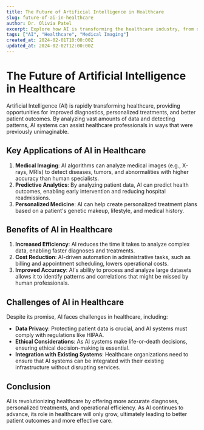 ```yaml
---
title: The Future of Artificial Intelligence in Healthcare
slug: future-of-ai-in-healthcare
author: Dr. Olivia Patel
excerpt: Explore how AI is transforming the healthcare industry, from diagnostics to personalized treatment.
tags: ["AI", "Healthcare", "Medical Imaging"]
created_at: 2024-02-01T10:00:00Z
updated_at: 2024-02-02T12:00:00Z
---
```


# The Future of Artificial Intelligence in Healthcare

Artificial Intelligence (AI) is rapidly transforming healthcare, providing opportunities for improved diagnostics, personalized treatments, and better patient outcomes. By analyzing vast amounts of data and detecting patterns, AI systems can assist healthcare professionals in ways that were previously unimaginable.

## Key Applications of AI in Healthcare

1. **Medical Imaging**: AI algorithms can analyze medical images (e.g., X-rays, MRIs) to detect diseases, tumors, and abnormalities with higher accuracy than human specialists.
2. **Predictive Analytics**: By analyzing patient data, AI can predict health outcomes, enabling early intervention and reducing hospital readmissions.
3. **Personalized Medicine**: AI can help create personalized treatment plans based on a patient's genetic makeup, lifestyle, and medical history.

## Benefits of AI in Healthcare

1. **Increased Efficiency**: AI reduces the time it takes to analyze complex data, enabling faster diagnoses and treatments.
2. **Cost Reduction**: AI-driven automation in administrative tasks, such as billing and appointment scheduling, lowers operational costs.
3. **Improved Accuracy**: AI's ability to process and analyze large datasets allows it to identify patterns and correlations that might be missed by human professionals.

## Challenges of AI in Healthcare

Despite its promise, AI faces challenges in healthcare, including:

- **Data Privacy**: Protecting patient data is crucial, and AI systems must comply with regulations like HIPAA.
- **Ethical Considerations**: As AI systems make life-or-death decisions, ensuring ethical decision-making is essential.
- **Integration with Existing Systems**: Healthcare organizations need to ensure that AI systems can be integrated with their existing infrastructure without disrupting services.

## Conclusion

AI is revolutionizing healthcare by offering more accurate diagnoses, personalized treatments, and operational efficiency. As AI continues to advance, its role in healthcare will only grow, ultimately leading to better patient outcomes and more effective care.
